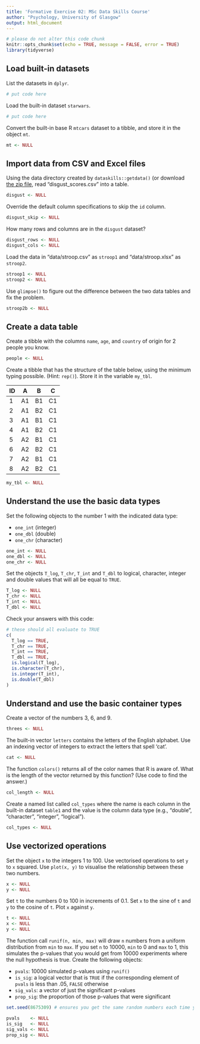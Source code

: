 ```yaml
---
title: 'Formative Exercise 02: MSc Data Skills Course'
author: "Psychology, University of Glasgow"
output: html_document
---
```


```r
# please do not alter this code chunk
knitr::opts_chunk$set(echo = TRUE, message = FALSE, error = TRUE)
library(tidyverse)
```

## Load built-in datasets

List the datasets in `dplyr`.

```r
# put code here

```


Load the built-in dataset `starwars`.

```r
# put code here

```


Convert the built-in base R `mtcars` dataset to a tibble, and store it in the object `mt`.

```r
mt <- NULL
```


## Import data from CSV and Excel files

Using the data directory created by `dataskills::getdata()` (or download [the zip file](https://psyteachr.github.io/msc-data-skills/data/data.zip), read "disgust_scores.csv" into a table.

```r
disgust <- NULL
```

Override the default column specifications to skip the `id` column.

```r
disgust_skip <- NULL
```


How many rows and columns are in the `disgust` dataset?

```r
disgust_rows <- NULL
disgust_cols <- NULL
```


Load the data in "data/stroop.csv" as `stroop1` and "data/stroop.xlsx" as `stroop2`.

```r
stroop1 <- NULL
stroop2 <- NULL
```

Use `glimpse()` to figure out the difference between the two data tables and fix the problem.

```r
stroop2b <- NULL
```


## Create a data table

Create a tibble with the columns `name`, `age`, and `country` of origin for 2 people you know.

```r
people <- NULL
```

Create a tibble that has the structure of the table below, using the minimum typing possible. (Hint: `rep()`).  Store it in the variable `my_tbl`.

ID |  A | B   | C
--|-----|-----|---
1	| A1	| B1	| C1	
2	| A1	| B2	| C1	
3	| A1	| B1	| C1	
4	| A1	| B2	| C1	
5	| A2	| B1	| C1	
6	| A2	| B2	| C1	
7	| A2	| B1	| C1	
8	| A2	| B2	| C1

```r
my_tbl <- NULL  
```

## Understand the use the basic data types

Set the following objects to the number 1 with the indicated data type:

* `one_int` (integer)
* `one_dbl` (double)
* `one_chr` (character)

```r
one_int <- NULL
one_dbl <- NULL
one_chr <- NULL
```

Set the objects `T_log`, `T_chr`, `T_int` and `T_dbl` to logical, character, integer and double values that will all be equal to `TRUE`. 

```r
T_log <- NULL
T_chr <- NULL
T_int <- NULL
T_dbl <- NULL
```

Check your answers with this code:

```r
# these should all evaluate to TRUE
c(
  T_log == TRUE,
  T_chr == TRUE,
  T_int == TRUE,
  T_dbl == TRUE,
  is.logical(T_log),
  is.character(T_chr),
  is.integer(T_int),
  is.double(T_dbl)
)
```


## Understand and use the basic container types

Create a vector of the numbers 3, 6, and 9.

```r
threes <- NULL
```


The built-in vector `letters` contains the letters of the English alphabet.  Use an indexing vector of integers to extract the letters that spell 'cat'.

```r
cat <- NULL
```


The function `colors()` returns all of the color names that R is aware of. What is the length of the vector returned by this function? (Use code to find the answer.)

```r
col_length <- NULL
```


Create a named list called `col_types` where the name is each column in the built-in dataset `table1` and the value is the column data type (e.g., "double", "character", "integer", "logical").

```r
col_types <- NULL
```


## Use vectorized operations

Set the object `x` to the integers 1 to 100. Use vectorised operations to set `y` to `x` squared. Use `plot(x, y)` to visualise the relationship between these two numbers.

```r
x <- NULL
y <- NULL
```

Set `t` to the numbers 0 to 100 in increments of 0.1. Set `x` to the sine of `t` and `y` to the cosine of `t`. Plot `x` against `y`.

```r
t <- NULL
x <- NULL
y <- NULL
```


The function call `runif(n, min, max)` will draw `n` numbers from a uniform distribution from `min` to `max`. If you set `n` to 10000, `min` to 0 and `max` to 1, this simulates the p-values that you would get from 10000 experiments where the null hypothesis is true. Create the following objects:

* `pvals`: 10000 simulated p-values using `runif()`
* `is_sig`: a logical vector that is `TRUE` if the corresponding element of `pvals` is less than .05, `FALSE` otherwise
* `sig_vals`: a vector of just the significant p-values
* `prop_sig`: the proportion of those p-values that were significant

```r
set.seed(8675309) # ensures you get the same random numbers each time you run this code chunk

pvals    <- NULL
is_sig   <- NULL
sig_vals <- NULL
prop_sig <- NULL
```

